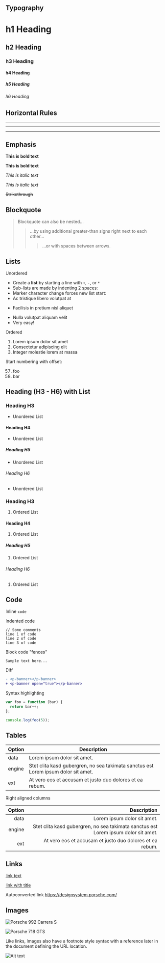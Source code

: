 ## Typography

# h1 Heading

## h2 Heading

### h3 Heading

#### h4 Heading

##### h5 Heading

###### h6 Heading

## Horizontal Rules

---

---

---

## Emphasis

**This is bold text**

**This is bold text**

_This is italic text_

_This is italic text_

~~Strikethrough~~

## Blockquote

> Blockquote can also be nested...
>
> > ...by using additional greater-than signs right next to each other...
> >
> > > ...or with spaces between arrows.

## Lists

Unordered

- Create a **list** by starting a line with `+`, `-`, or `*`
- Sub-lists are made by indenting 2 spaces:
- Marker character change forces new list start:
- Ac tristique libero volutpat at
* Facilisis in pretium nisl aliquet
- Nulla volutpat aliquam velit
- Very easy!

Ordered

1. Lorem ipsum dolor sit amet
1. Consectetur adipiscing elit
1. Integer molestie lorem at massa

Start numbering with offset:

57. foo
1. bar

## Heading (H3 - H6) with List

### Heading H3

- Unordered List

#### Heading H4

- Unordered List

##### Heading H5

- Unordered List

###### Heading H6

- Unordered List

### Heading H3

1. Ordered List

#### Heading H4

1. Ordered List

##### Heading H5

1. Ordered List

###### Heading H6

1. Ordered List

## Code

Inline `code`

Indented code

    // Some comments
    line 1 of code
    line 2 of code
    line 3 of code

Block code "fences"

```
Sample text here...
```

Diff

```diff
- <p-banner></p-banner>
+ <p-banner open="true"></p-banner>
```

Syntax highlighting

```js
var foo = function (bar) {
  return bar++;
};

console.log(foo(5));
```

## Tables

| Option | Description                                                                        |
| ------ | ---------------------------------------------------------------------------------- |
| data   | Lorem ipsum dolor sit amet.                                                        |
| engine | Stet clita kasd gubergren, no sea takimata sanctus est Lorem ipsum dolor sit amet. |
| ext    | At vero eos et accusam et justo duo dolores et ea rebum.                           |

Right aligned columns

| Option |                                                                        Description |
| -----: | ---------------------------------------------------------------------------------: |
|   data |                                                        Lorem ipsum dolor sit amet. |
| engine | Stet clita kasd gubergren, no sea takimata sanctus est Lorem ipsum dolor sit amet. |
|    ext |                           At vero eos et accusam et justo duo dolores et ea rebum. |

## Links

[link text](https://designsystem.porsche.com/)

[link with title](https://designsystem.porsche.com/ 'Porsche Design System')

Autoconverted link https://designsystem.porsche.com/

## Images

![Porsche 992 Carrera S](../assets/porsche-992-carrera-s.jpg)

![Porsche 718 GTS](../assets/porsche-718-gts.jpg 'The Porsche 718 GTS')

Like links, Images also have a footnote style syntax with a reference later in the document defining the URL location.

![Alt text][id]

[id]: ../assets/porsche-911-gt2-rs.jpg '911 GT2 RS'
